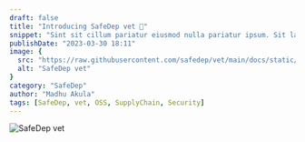 ```yaml
---
draft: false
title: "Introducing SafeDep vet 🚀"
snippet: "Sint sit cillum pariatur eiusmod nulla pariatur ipsum. Sit laborum anim qui mollit tempor pariatur nisi minim dolor. Aliquip et adipisicing sit sit fugiat"
publishDate: "2023-03-30 18:11"
image: {
  src: "https://raw.githubusercontent.com/safedep/vet/main/docs/static/img/vet/vet-banner.png",
  alt: "SafeDep vet"
}
category: "SafeDep"
author: "Madhu Akula"
tags: [SafeDep, vet, OSS, SupplyChain, Security]
---
```


![SafeDep vet](https://raw.githubusercontent.com/safedep/vet/main/docs/static/img/vet/vet-banner.png)


